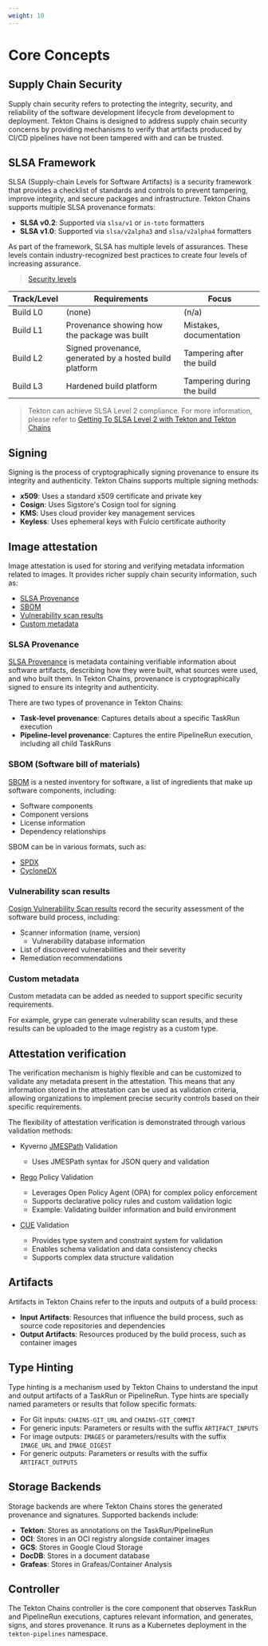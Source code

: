 ```yaml
---
weight: 10
---
```


# Core Concepts

## Supply Chain Security

Supply chain security refers to protecting the integrity, security, and reliability of the software development lifecycle from development to deployment. Tekton Chains is designed to address supply chain security concerns by providing mechanisms to verify that artifacts produced by CI/CD pipelines have not been tampered with and can be trusted.

## SLSA Framework

SLSA (Supply-chain Levels for Software Artifacts) is a security framework that provides a checklist of standards and controls to prevent tampering, improve integrity, and secure packages and infrastructure. Tekton Chains supports multiple SLSA provenance formats:

- **SLSA v0.2**: Supported via `slsa/v1` or `in-toto` formatters
- **SLSA v1.0**: Supported via `slsa/v2alpha3` and `slsa/v2alpha4` formatters

As part of the framework, SLSA has multiple levels of assurances. These levels contain industry-recognized best practices to create four levels of increasing assurance.

> [Security levels](https://slsa.dev/spec/v1.1/levels)

| Track/Level | Requirements | Focus |
| ----------- | ------------ | ----- |
| Build L0    | (none)       | (n/a) |
| Build L1    | Provenance showing how the package was built | Mistakes, documentation |
| Build L2    | Signed provenance, generated by a hosted build platform | Tampering after the build |
| Build L3    | Hardened build platform | Tampering during the build |

> Tekton can achieve SLSA Level 2 compliance. For more information, please refer to [Getting To SLSA Level 2 with Tekton and Tekton Chains](https://tekton.dev/blog/2023/04/19/getting-to-slsa-level-2-with-tekton-and-tekton-chains/)

## Signing

Signing is the process of cryptographically signing provenance to ensure its integrity and authenticity. Tekton Chains supports multiple signing methods:

- **x509**: Uses a standard x509 certificate and private key
- **Cosign**: Uses Sigstore's Cosign tool for signing
- **KMS**: Uses cloud provider key management services
- **Keyless**: Uses ephemeral keys with Fulcio certificate authority

## Image attestation

Image attestation is used for storing and verifying metadata information related to images. It provides richer supply chain security information, such as:

- [SLSA Provenance](#slsa-provenance)
- [SBOM](#sbom-software-bill-of-materials)
- [Vulnerability scan results](#vulnerability-scan-results)
- [Custom metadata](#custom-metadata-attestation)

### SLSA Provenance

[SLSA Provenance](https://slsa.dev/provenance/v1) is metadata containing verifiable information about software artifacts, describing how they were built, what sources were used, and who built them. In Tekton Chains, provenance is cryptographically signed to ensure its integrity and authenticity.

There are two types of provenance in Tekton Chains:

- **Task-level provenance**: Captures details about a specific TaskRun execution
- **Pipeline-level provenance**: Captures the entire PipelineRun execution, including all child TaskRuns

### SBOM (Software bill of materials)

[SBOM](https://www.ntia.gov/page/software-bill-materials) is a nested inventory for software, a list of ingredients that make up software components, including:
- Software components
- Component versions
- License information
- Dependency relationships

SBOM can be in various formats, such as:
- [SPDX](https://spdx.dev/use/specifications/)
- [CycloneDX](https://cyclonedx.org/specification/overview/)

### Vulnerability scan results

[Cosign Vulnerability Scan results](https://github.com/sigstore/cosign/blob/main/specs/COSIGN_VULN_ATTESTATION_SPEC.md) record the security assessment of the software build process, including:
- Scanner information (name, version)
  - Vulnerability database information
- List of discovered vulnerabilities and their severity
- Remediation recommendations

### Custom metadata

Custom metadata can be added as needed to support specific security requirements.

For example, grype can generate vulnerability scan results, and these results can be uploaded to the image registry as a custom type.

## Attestation verification

The verification mechanism is highly flexible and can be customized to validate any metadata present in the attestation. This means that any information stored in the attestation can be used as validation criteria, allowing organizations to implement precise security controls based on their specific requirements.

The flexibility of attestation verification is demonstrated through various validation methods:

- Kyverno [JMESPath](https://jmespath.org/) Validation
   - Uses JMESPath syntax for JSON query and validation

- [Rego](https://www.openpolicyagent.org/docs/latest/policy-language/) Policy Validation
   - Leverages Open Policy Agent (OPA) for complex policy enforcement
   - Supports declarative policy rules and custom validation logic
   - Example: Validating builder information and build environment

- [CUE](https://cuelang.org/) Validation
   - Provides type system and constraint system for validation
   - Enables schema validation and data consistency checks
   - Supports complex data structure validation


## Artifacts

Artifacts in Tekton Chains refer to the inputs and outputs of a build process:

- **Input Artifacts**: Resources that influence the build process, such as source code repositories and dependencies
- **Output Artifacts**: Resources produced by the build process, such as container images

## Type Hinting

Type hinting is a mechanism used by Tekton Chains to understand the input and output artifacts of a TaskRun or PipelineRun. Type hints are specially named parameters or results that follow specific formats:

- For Git inputs: `CHAINS-GIT_URL` and `CHAINS-GIT_COMMIT`
- For generic inputs: Parameters or results with the suffix `ARTIFACT_INPUTS`
- For image outputs: `IMAGES` or parameters/results with the suffix `IMAGE_URL` and `IMAGE_DIGEST`
- For generic outputs: Parameters or results with the suffix `ARTIFACT_OUTPUTS`

## Storage Backends

Storage backends are where Tekton Chains stores the generated provenance and signatures. Supported backends include:

- **Tekton**: Stores as annotations on the TaskRun/PipelineRun
- **OCI**: Stores in an OCI registry alongside container images
- **GCS**: Stores in Google Cloud Storage
- **DocDB**: Stores in a document database
- **Grafeas**: Stores in Grafeas/Container Analysis

## Controller

The Tekton Chains controller is the core component that observes TaskRun and PipelineRun executions, captures relevant information, and generates, signs, and stores provenance. It runs as a Kubernetes deployment in the `tekton-pipelines` namespace.
